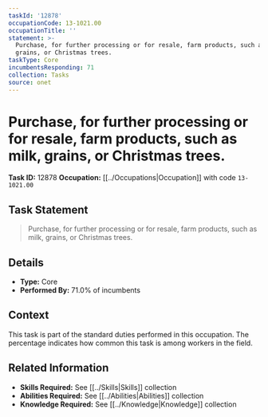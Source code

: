 ```yaml
---
taskId: '12878'
occupationCode: 13-1021.00
occupationTitle: ''
statement: >-
  Purchase, for further processing or for resale, farm products, such as milk,
  grains, or Christmas trees.
taskType: Core
incumbentsResponding: 71
collection: Tasks
source: onet
---
```

# Purchase, for further processing or for resale, farm products, such as milk, grains, or Christmas trees.

**Task ID:** 12878
**Occupation:** [[../Occupations|Occupation]] with code `13-1021.00`

## Task Statement

> Purchase, for further processing or for resale, farm products, such as milk, grains, or Christmas trees.

## Details

- **Type:** Core
- **Performed By:** 71.0% of incumbents

## Context

This task is part of the standard duties performed in this occupation. The percentage indicates how common this task is among workers in the field.

## Related Information

- **Skills Required:** See [[../Skills|Skills]] collection
- **Abilities Required:** See [[../Abilities|Abilities]] collection
- **Knowledge Required:** See [[../Knowledge|Knowledge]] collection
